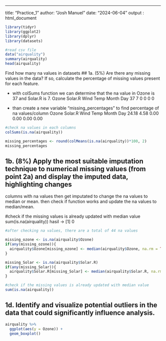 ---
title: "Practice_1"
author: "Josh Manuel"
date: "2024-06-04"
output : html_document

```{r}
library(tidyr)
library(ggplot2)
library(dplyr)
library(datasets)

#read csv file
data("airquality")
summary(airquality)
head(airquality)
```
Find how many na values in datasets
## 1a. (5%) Are there any missing values in the data? If so, calculate the percentage of missing values present for each feature.

- with colSums function we can determine that the na value in Ozone is 37 and Solar.R is 7.
    Ozone Solar.R    Wind    Temp   Month     Day 
     37       7       0       0       0       0 
     
     
- than create a new variable "missing_percentages" to find percentage of na values/column
  Ozone Solar.R    Wind    Temp   Month     Day 
  24.18    4.58    0.00    0.00    0.00    0.00 
  
  
```{r}
#check na values in each columns
colSums(is.na(airquality))

missing_percentages <- round(colMeans(is.na(airquality))*100, 2)
missing_percentages

```
## 1b.	(8%) Apply the most suitable imputation technique to numerical missing values (from point 2a) and display the imputed data, highlighting changes

columns with na values then get imputated to change the na values to median or mean. then check if function works and update the na values to median/mean.

#check if the missing values is already updated with median value
sum(is.na(airquality))
hasil -> [1] 0

```{r}
#after checking na values, there are a total of 44 na values

missing_ozone <- is.na(airquality$Ozone)
if(any(missing_ozone)){
  airquality$Ozone[missing_ozone] <- median(airquality$Ozone, na.rm = TRUE)
}

missing_Solar <- is.na(airquality$Solar.R)
if(any(missing_Solar)){
  airquality$Solar.R[missing_Solar] <- median(airquality$Solar.R, na.rm = TRUE)
}

#check if the missing values is already updated with median value
sum(is.na(airquality))

```
## 1d. Identify and visualize potential outliers in the data that could significantly influence analysis.
```{r}
airquality %>% 
  ggplot(aes(y = Ozone)) +
  geom_boxplot()


```
